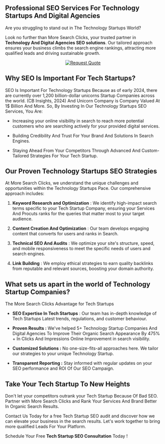 Professional SEO Services For Technology Startups And Digital Agencies
----------------------------------------------------------------------

Are you struggling to stand out in The Technology Startups World? 

Look no further than More Search Clicks, your trusted partner in **Technology And Digital Agencies SEO solutions**. Our tailored approach ensures your business climbs the search engine rankings, attracting more qualified leads and driving sustainable growth.


<center>
  <a href="/contact">
    <img src="/button_request-quote.png" alt="Request Quote" />
  </a>
</center>

Why SEO Is Important For Tech Startups?
---------------------------------------

SEO Is Important For Technology Startups Because as of early 2024, there are currently over 1,200 billion-dollar unicorns Startup Companies across the world. (CB Insights, 2024) And Unicorn Company is Company Valued At 1$ Billion And More. So, By Investing In Our Technology Startups SEO Services, You Are:

*   Increasing your online visibility in search to reach more potential customers who are searching actively for your provided digital services.
    
*   Building Credibility And Trust For Your Brand And Solutions In Search Engines.
    
*   Staying Ahead From Your Competitors Through Advanced And Custom-Tailored Strategies For Your Tech Startup.
    

Our Proven Technology Startups SEO Strategies
---------------------------------------------

At More Search Clicks, we understand the unique challenges and opportunities within the Technology Startups Pace. Our comprehensive approach includes:

1.  **Keyword Research and Optimization** : We identify high-impact search terms specific to your Tech Startup Company, ensuring your Services And Procuts ranks for the queries that matter most to your target audience.
    
2.  **Content Creation And Optimization** : Our team develops engaging content that converts for users and ranks in Search.
    
3.  **Technical SEO And Audits** : We optimize your site's structure, speed, and mobile responsiveness to meet the specific needs of users and search engines.
    
4.  **Link Building** : We employ ethical strategies to earn quality backlinks from reputable and relevant sources, boosting your domain authority.
    

What sets us apart in the world of Technology Startup Companies?
--------------------------------------------------
The More Search Clicks Advantage for Tech Startups


*   **SEO Expertise In Tech Startups** : Our team has in-depth knowledge of Tech Startups Latest trends, regulations, and customer behaviour.
    
*   **Proven Results :** We've helped 5+ Technology Startup Companies And Digital Agencies To Improve Their Organic Search Appearance By 475% + In Clicks And Impressions Online Improvement in search visibility.
    
*   **Customized Solutions :** No one-size-fits-all approaches here. We tailor our strategies to your unique Technology Startup.
    
*   **Transparent Reporting :** Stay informed with regular updates on your SEO performance and ROI Of Our SEO Campaign.
    

Take Your Tech Startup To New Heights
-------------------------------------

Don't let your competitors outrank your Tech Startup Because Of Bad SEO. Partner with More Search Clicks and Rank Your Services And Brand Better In Organic Search Results.

Contact Us Today for a free Tech Startup SEO audit and discover how we can elevate your business in the search results. Let's work together to bring more qualified Leads For Your Platform.

Schedule Your Free **Tech Startup SEO Consultation** Today !
